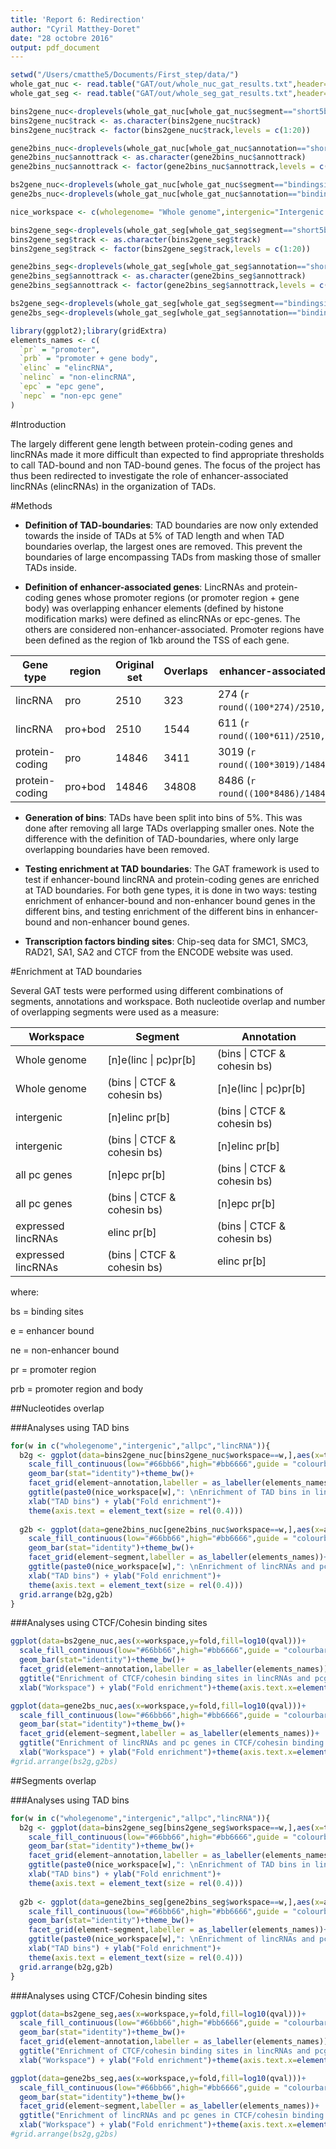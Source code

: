 ```yaml
---
title: 'Report 6: Redirection'
author: "Cyril Matthey-Doret"
date: "28 octobre 2016"
output: pdf_document
---
```


```r
setwd("/Users/cmatthe5/Documents/First_step/data/")
whole_gat_nuc <- read.table("GAT/out/whole_nuc_gat_results.txt",header=T)
whole_gat_seg <- read.table("GAT/out/whole_seg_gat_results.txt",header=T)

bins2gene_nuc<-droplevels(whole_gat_nuc[whole_gat_nuc$segment=="short5bins",])
bins2gene_nuc$track <- as.character(bins2gene_nuc$track)
bins2gene_nuc$track <- factor(bins2gene_nuc$track,levels = c(1:20))

gene2bins_nuc<-droplevels(whole_gat_nuc[whole_gat_nuc$annotation=="short5bins",])
gene2bins_nuc$annottrack <- as.character(gene2bins_nuc$annottrack)
gene2bins_nuc$annottrack <- factor(gene2bins_nuc$annottrack,levels = c(1:20))

bs2gene_nuc<-droplevels(whole_gat_nuc[whole_gat_nuc$segment=="bindingsite",])
gene2bs_nuc<-droplevels(whole_gat_nuc[whole_gat_nuc$annotation=="bindingsite",])

nice_workspace <- c(wholegenome= "Whole genome",intergenic="Intergenic space",allpc="Protein-coding space", lincRNA="Expressed lincRNAs space")

bins2gene_seg<-droplevels(whole_gat_seg[whole_gat_seg$segment=="short5bins",])
bins2gene_seg$track <- as.character(bins2gene_seg$track)
bins2gene_seg$track <- factor(bins2gene_seg$track,levels = c(1:20))

gene2bins_seg<-droplevels(whole_gat_seg[whole_gat_seg$annotation=="short5bins",])
gene2bins_seg$annottrack <- as.character(gene2bins_seg$annottrack)
gene2bins_seg$annottrack <- factor(gene2bins_seg$annottrack,levels = c(1:20))

bs2gene_seg<-droplevels(whole_gat_seg[whole_gat_seg$segment=="bindingsite",])
gene2bs_seg<-droplevels(whole_gat_seg[whole_gat_seg$annotation=="bindingsite",])

library(ggplot2);library(gridExtra)
elements_names <- c(
  `pr` = "promoter",
  `prb` = "promoter + gene body",
  `elinc` = "elincRNA",
  `nelinc` = "non-elincRNA",
  `epc` = "epc gene",
  `nepc` = "non-epc gene"
)
```

#Introduction

The largely different gene length between protein-coding genes and lincRNAs made it more difficult than expected to find appropriate thresholds to call TAD-bound and non TAD-bound genes. The focus of the project has thus been redirected to investigate the role of enhancer-associated lincRNAs (elincRNAs) in the organization of TADs.

#Methods

   * __Definition of TAD-boundaries__: TAD boundaries are now only extended towards the inside of TADs at 5% of TAD length and when TAD boundaries overlap, the largest ones are removed. This prevent the boundaries of large encompassing TADs from masking those of smaller TADs inside.

   * __Definition of enhancer-associated genes__: LincRNAs and protein-coding genes whose promoter regions (or promoter region + gene body) was overlapping enhancer elements (defined by histone modification marks) were defined as elincRNAs or epc-genes. The others are considered non-enhancer-associated. Promoter regions have been defined as the region of 1kb around the TSS of each gene.
   
Gene type|region|Original set|Overlaps|enhancer-associated genes
---------|------|------------|--------|---
lincRNA|pro|2510|323|274 (`r round((100*274)/2510,1)`%)
lincRNA|pro+bod|2510|1544|611 (`r round((100*611)/2510,1)`%)
protein-coding|pro|14846|3411|3019 (`r round((100*3019)/14846,1)`%)
protein-coding|pro+bod|14846|34808|8486 (`r round((100*8486)/14846,1)`%)

   * __Generation of bins__: TADs have been split into bins of 5%. This was done after removing all large TADs overlapping smaller ones. Note the difference with the definition of TAD-boundaries, where only large overlapping boundaries have been removed.
   
   * __Testing enrichment at TAD boundaries__: The GAT framework is used to test if enhancer-bound lincRNA and protein-coding genes are enriched at TAD boundaries. For both gene types, it is done in two ways: testing enrichment of enhancer-bound and non-enhancer bound genes in the different bins, and testing enrichment of the different bins in enhancer-bound and non-enhancer bound genes.
   
   * __Transcription factors binding sites__: Chip-seq data for SMC1, SMC3, RAD21, SA1, SA2 and CTCF from the ENCODE website was used.


#Enrichment at TAD boundaries

Several GAT tests were performed using different combinations of segments, annotations and workspace. Both nucleotide overlap and number of overlapping segments were used as a  measure:

Workspace|Segment|Annotation
---------|-------|----------
Whole genome|[n]e(linc \| pc)pr[b]|(bins \| CTCF & cohesin bs)
Whole genome|(bins \| CTCF & cohesin bs)|[n]e(linc \| pc)pr[b]
intergenic|[n]elinc pr[b]|(bins \| CTCF & cohesin bs)
intergenic|(bins \| CTCF & cohesin bs)|[n]elinc pr[b]
all pc genes|[n]epc pr[b]|(bins \| CTCF & cohesin bs)
all pc genes|(bins \| CTCF & cohesin bs)|[n]epc pr[b]
expressed lincRNAs|elinc pr[b]|(bins \| CTCF & cohesin bs)
expressed lincRNAs|(bins \| CTCF & cohesin bs)|elinc pr[b]


where: 

bs = binding sites

e = enhancer bound 

ne = non-enhancer bound 

pr = promoter region

prb = promoter region and body

##Nucleotides overlap

###Analyses using TAD bins

```r

for(w in c("wholegenome","intergenic","allpc","lincRNA")){
  b2g <- ggplot(data=bins2gene_nuc[bins2gene_nuc$workspace==w,],aes(x=track,y=fold,fill=log10(qval)))+
    scale_fill_continuous(low="#66bb66",high="#bb6666",guide = "colourbar",name= "Log10\nq-value")+
    geom_bar(stat="identity")+theme_bw()+
    facet_grid(element~annotation,labeller = as_labeller(elements_names))+
    ggtitle(paste0(nice_workspace[w],": \nEnrichment of TAD bins in lincRNAs and pcgenes"))+
    xlab("TAD bins") + ylab("Fold enrichment")+
    theme(axis.text = element_text(size = rel(0.4)))
  
  g2b <- ggplot(data=gene2bins_nuc[gene2bins_nuc$workspace==w,],aes(x=annottrack,y=fold,fill=log10(qval)))+
    scale_fill_continuous(low="#66bb66",high="#bb6666",guide = "colourbar",name= "Log10\nq-value")+
    geom_bar(stat="identity")+theme_bw()+
    facet_grid(element~segment,labeller = as_labeller(elements_names))+
    ggtitle(paste0(nice_workspace[w],": \nEnrichment of lincRNAs and pc genes in TAD bins"))+
    xlab("TAD bins") + ylab("Fold enrichment")+
    theme(axis.text = element_text(size = rel(0.4)))
  grid.arrange(b2g,g2b)
}

```

###Analyses using CTCF/Cohesin binding sites

```r

ggplot(data=bs2gene_nuc,aes(x=workspace,y=fold,fill=log10(qval)))+
  scale_fill_continuous(low="#66bb66",high="#bb6666",guide = "colourbar",name= "Log10 q-value")+
  geom_bar(stat="identity")+theme_bw()+
  facet_grid(element~annotation,labeller = as_labeller(elements_names))+
  ggtitle("Enrichment of CTCF/cohesin binding sites in lincRNAs and pcgenes")+
  xlab("Workspace") + ylab("Fold enrichment")+theme(axis.text.x=element_text(angle = -90, hjust = 0))

ggplot(data=gene2bs_nuc,aes(x=workspace,y=fold,fill=log10(qval)))+
  scale_fill_continuous(low="#66bb66",high="#bb6666",guide = "colourbar",name= "Log10 q-value")+
  geom_bar(stat="identity")+theme_bw()+
  facet_grid(element~segment,labeller = as_labeller(elements_names))+
  ggtitle("Enrichment of lincRNAs and pc genes in CTCF/cohesin binding sites")+
  xlab("Workspace") + ylab("Fold enrichment")+theme(axis.text.x=element_text(angle = -90, hjust = 0))
#grid.arrange(bs2g,g2bs)

```

##Segments overlap

###Analyses using TAD bins

```r

for(w in c("wholegenome","intergenic","allpc","lincRNA")){
  b2g <- ggplot(data=bins2gene_seg[bins2gene_seg$workspace==w,],aes(x=track,y=fold,fill=log10(qval)))+
    scale_fill_continuous(low="#66bb66",high="#bb6666",guide = "colourbar",name= "Log10\nq-value")+
    geom_bar(stat="identity")+theme_bw()+
    facet_grid(element~annotation,labeller = as_labeller(elements_names))+
    ggtitle(paste0(nice_workspace[w],": \nEnrichment of TAD bins in lincRNAs and pcgenes"))+
    xlab("TAD bins") + ylab("Fold enrichment")+
    theme(axis.text = element_text(size = rel(0.4)))
  
  g2b <- ggplot(data=gene2bins_seg[gene2bins_seg$workspace==w,],aes(x=annottrack,y=fold,fill=log10(qval)))+
    scale_fill_continuous(low="#66bb66",high="#bb6666",guide = "colourbar",name= "Log10\nq-value")+
    geom_bar(stat="identity")+theme_bw()+
    facet_grid(element~segment,labeller = as_labeller(elements_names))+
    ggtitle(paste0(nice_workspace[w],": \nEnrichment of lincRNAs and pc genes in TAD bins"))+
    xlab("TAD bins") + ylab("Fold enrichment")+
    theme(axis.text = element_text(size = rel(0.4)))
  grid.arrange(b2g,g2b)
}

```

###Analyses using CTCF/Cohesin binding sites

```r

ggplot(data=bs2gene_seg,aes(x=workspace,y=fold,fill=log10(qval)))+
  scale_fill_continuous(low="#66bb66",high="#bb6666",guide = "colourbar",name= "Log10 q-value")+
  geom_bar(stat="identity")+theme_bw()+
  facet_grid(element~annotation,labeller = as_labeller(elements_names))+
  ggtitle("Enrichment of CTCF/cohesin binding sites in lincRNAs and pcgenes")+
  xlab("Workspace") + ylab("Fold enrichment")+theme(axis.text.x=element_text(angle = -90, hjust = 0))

ggplot(data=gene2bs_seg,aes(x=workspace,y=fold,fill=log10(qval)))+
  scale_fill_continuous(low="#66bb66",high="#bb6666",guide = "colourbar",name= "Log10 q-value")+
  geom_bar(stat="identity")+theme_bw()+
  facet_grid(element~segment,labeller = as_labeller(elements_names))+
  ggtitle("Enrichment of lincRNAs and pc genes in CTCF/cohesin binding sites")+
  xlab("Workspace") + ylab("Fold enrichment")+theme(axis.text.x=element_text(angle = -90, hjust = 0))
#grid.arrange(bs2g,g2bs)

```

